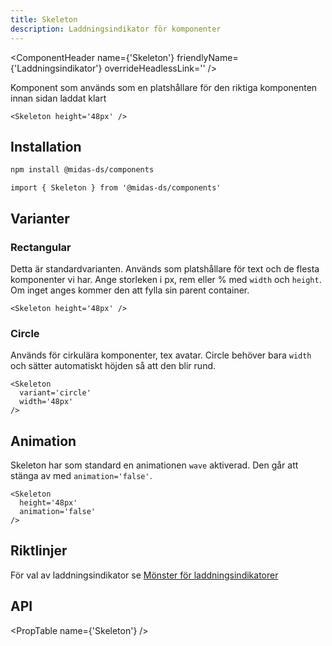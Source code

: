 ```yaml
---
title: Skeleton
description: Laddningsindikator för komponenter
---
```



<ComponentHeader
  name={'Skeleton'}
  friendlyName={'Laddningsindikator'}
  overrideHeadlessLink=''
/>

Komponent som används som en platshållare för den riktiga komponenten innan sidan laddat klart

```tsx
<Skeleton height='48px' />
```

<div className='card'>
  <Skeleton height='48px' />
</div>

## Installation

```bash npm2yarn
npm install @midas-ds/components
```

```tsx
import { Skeleton } from '@midas-ds/components'
```

## Varianter

### Rectangular

Detta är standardvarianten. Används som platshållare för text och de flesta komponenter vi har. Ange storleken i px, rem eller % med `width` och `height`. Om inget anges kommer den att fylla sin parent container.

```tsx
<Skeleton height='48px' />
```

<div className='card'>
  <Skeleton height='48px' />
</div>

### Circle

Används för cirkulära komponenter, tex avatar. Circle behöver bara `width` och sätter automatiskt höjden så att den blir rund.

```tsx
<Skeleton
  variant='circle'
  width='48px'
/>
```

<div className='card'>
  <Skeleton
    variant='circle'
    width='48px'
  />
</div>

## Animation

Skeleton har som standard en animationen `wave` aktiverad. Den går att stänga av med `animation='false'`.

```tsx
<Skeleton
  height='48px'
  animation='false'
/>
```

<div className='card'>
  <Skeleton
    height='48px'
    animation='false'
  />
</div>

## Riktlinjer

För val av laddningsindikator se [Mönster för laddningsindikatorer](/design-patterns/page-loading)

## API

<PropTable name={'Skeleton'} />
